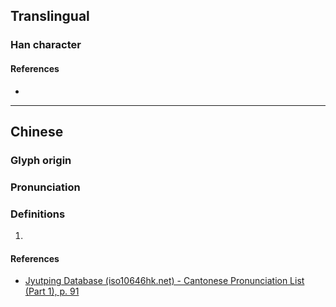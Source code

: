 {{character info}}
==Translingual==

===Han character===
{{Han char|rn=38|rad=女|as=04|sn=7|four=|canj=VDK|ids=⿰女夬}}

====References====
* {{Han ref|kx=0256.290|dkj=06095|dj=0521.080|hdz=21033.120|uh=599C|ud=22940}}

----

==Chinese==
{{zh-forms}}

===Glyph origin===
{{Han etym}}

===Pronunciation===
{{zh-pron
|m=yuè
|c=jyut3
|mc=y
|oc=y
|cat=
}}

===Definitions===
{{zh-hanzi}}

# {{rfdef|zh}}

====References====
* [http://www.iso10646hk.net/jp/document/download.jsp Jyutping Database (iso10646hk.net) - Cantonese Pronunciation List (Part 1), p. 91]
